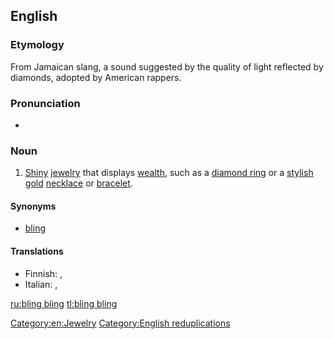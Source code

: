 {{also|bling-bling}}
==English==

===Etymology===
From Jamaican slang, a sound suggested by the quality of light reflected by diamonds, adopted by American rappers.

===Pronunciation===
* {{a|UK}} {{IPA|/blɪŋ blɪŋ/}}

===Noun===
{{wikipedia}}
{{en-noun|head=[[bling]] bling|-}}

# {{context|slang|lang=en}} [[shiny|Shiny]] [[jewelry]] that displays [[wealth]], such as a [[diamond ring]] or a [[stylish]] [[gold]] [[necklace]] or [[bracelet]].

====Synonyms====
* {{sense|jewelry displaying wealth}} [[bling]]

====Translations====
{{trans-top|shiny jewelry that displays wealth}}
* Finnish: {{t|fi|bling bling}}, {{t|fi|killuttimet}}
* Italian: {{t|it|bling bling|m}}, {{t|it|bling bling|f}}
{{trans-mid}}
{{trans-bottom}}

[[Category:en:Jewelry]]
[[Category:English reduplications]]

[[ru:bling bling]]
[[tl:bling bling]]